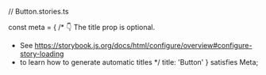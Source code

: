 // Button.stories.ts



const meta = {
 /* 👇 The title prop is optional.
  * See https://storybook.js.org/docs/html/configure/overview#configure-story-loading
  * to learn how to generate automatic titles
  */
 title: 'Button'
} satisfies Meta<ButtonArgs>;

